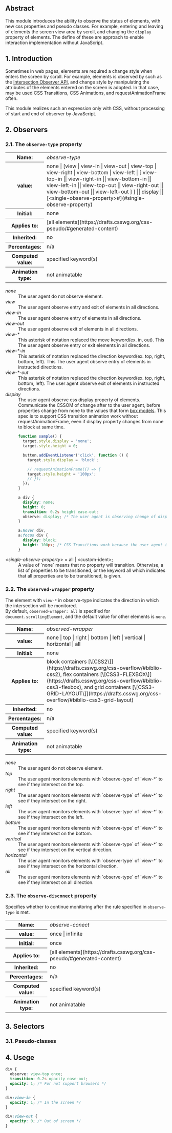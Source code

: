 
## Abstract

This module introduces the ability to observe the status of elements, with new css properties and pseudo classes. For example, entering and leaving of elements the screen view area by scroll, and changing the `display` property of elements. The define of these are approach to enable interaction implementation without JavaScript.

<Toc />

## 1. Introduction

Sometimes in web pages, elements are required a change style when enters the screen by scroll. For example, elements is observed by such as the [Intersection Observer API](https://w3c.github.io/IntersectionObserver/), and change style by manipulating the attributes of the elements entered on the screen is adopted. In that case, may be used CSS Transitions, CSS Animations, and requestAnimationFrame often.

This module realizes such an expression only with CSS, without processing of start and end of observer by JavaScript.

## 2. Observers

### 2.1. The `observe-type` property

<div className="propdef">
<table>
<tbody>
<tr>
<th>Name:</th>
<td><dfn>observe-type</dfn></td>
</tr>

<tr>
  <th>value:</th>
  <td>
    none | [view | view-in | view-out | view-top | view-right | view-bottom | view-left | [ view-top-in || view-right-in
    || view-bottom-in || view-left-in || view-top-out || view-right-out || view-bottom-out || view-left-out ] ] ||
    display || [&lt;single-observe-property>#](#single-observe-property)
  </td>
</tr>

<tr>
  <th>Initial:</th>
  <td>none</td>
</tr>

<tr>
  <th>Applies to:</th>
  <td>[all elements](https://drafts.csswg.org/css-pseudo/#generated-content)</td>
</tr>

<tr>
  <th>Inherited:</th>
  <td>no</td>
</tr>

<tr>
  <th>Percentages:</th>
  <td>n/a</td>
</tr>

<tr>
  <th>Computed value:</th>
  <td>specified keyword(s)</td>
</tr>

<tr>
<th>Animation type:</th>
<td>not animatable</td>
</tr>
</tbody>
</table>
</div>

<dl>
<dt><dfn>none</dfn></dt>
<dd>The user agent do not observe element.</dd>

<dt>
  <dfn>view</dfn>
</dt>
<dd>The user agent observe entry and exit of elements in all directions.</dd>

<dt>
  <dfn>view-in</dfn>
</dt>
<dd>The user agent observe entry of elements in all directions.</dd>

<dt>
  <dfn>view-out</dfn>
</dt>
<dd>The user agent observe exit of elements in all directions.</dd>

<dt>
  <dfn>view-*</dfn>
</dt>
<dd>
  This asterisk of notation replaced the move keyword(ex. in, out). This The user agent observe entry or exit elements
  in all directions.
</dd>

<dt>
  <dfn>view-*-in</dfn>
</dt>
<dd>
  This asterisk of notation replaced the direction keyword(ex. top, right, bottom, left). This The user agent observe
  entry of elements in instructed directions.
</dd>

<dt>
  <dfn>view-*-out</dfn>
</dt>
<dd>
  This asterisk of notation replaced the direction keyword(ex. top, right, bottom, left). The user agent observe exit of
  elements in instructed directions.
</dd>

<dt><dfn>display</dfn></dt>
<dd>The user agent observe css display property of elements. Communicate the CSSOM of change after  ​​to the user agent, before properties change from none to the values ​​that form <a href="https://www.w3.org/TR/CSS22/box.html">box models</a>. This spec is to support CSS transition animation work without requestAnimationFrame, even if display property changes from none to block at same time.</dd>
<dd className="example">

```javascript
function sample() {
  target.style.display = 'none';
  target.style.height = 0;

  button.addEventListener('click', function () {
    target.style.display = 'block';

    // requestAnimationFrame(() => {
    target.style.height = '100px';
    // });
  });
}
```

</dd>
<dd className="example">

```css
a div {
  display: none;
  height: 0;
  transition: 0.2s height ease-out;
  observe: display; /* The user agent is observing change of display property. */
}

a:hover div,
a:focus div {
  display: block;
  height: 100px; /* CSS Transitions work because the user agent is known that height of this element is 0. */
}
```

</dd>

<dt><dfn id="single-observe-property">&lt;single-observe-property></dfn> = all | &lt;custom-ident>;</dt>
<dd>
A value of `none` means that no property will transition. Otherwise, a list of properties to be transitioned, or the keyword all which indicates that all properties are to be transitioned, is given.
</dd>
</dl>


### 2.2. The `observed-wrapper` property

The element with `view-*` in observe-type indicates the direction in which the intersection will be monitored.<br/>
By default, `observed-wrapper: all` is specified for `document.scrollingElement`, and the default value for other elements is `none`.

<div className="propdef">
<table>
<tbody>
<tr>
<th>Name:</th>
<td><dfn>observed-wrapper</dfn></td>
</tr>

<tr>
  <th>value:</th>
  <td>none | top | right | bottom | left | vertical | horizontal | all</td>
</tr>

<tr>
  <th>Initial:</th>
  <td>none</td>
</tr>

<tr>
  <th>Applies to:</th>
  <td>block containers [\[CSS2\]](https://drafts.csswg.org/css-overflow/#biblio-css2), flex containers [\[CSS3-FLEXBOX\]](https://drafts.csswg.org/css-overflow/#biblio-css3-flexbox), and grid containers [\[CSS3-GRID-LAYOUT\]](https://drafts.csswg.org/css-overflow/#biblio-css3-grid-layout)</td>
</tr>

<tr>
  <th>Inherited:</th>
  <td>no</td>
</tr>

<tr>
  <th>Percentages:</th>
  <td>n/a</td>
</tr>

<tr>
  <th>Computed value:</th>
  <td>specified keyword(s)</td>
</tr>

<tr>
<th>Animation type:</th>
<td>not animatable</td>
</tr>
</tbody>
</table>
</div>



<dl>
<dt><dfn>none</dfn></dt>
<dd>The user agent do not observe element.</dd>

<dt>
  <dfn>top</dfn>
</dt>
<dd>The user agent monitors elements with `observe-type` of `view-*` to see if they intersect on the top.</dd>

<dt>
  <dfn>right</dfn>
</dt>
<dd>The user agent monitors elements with `observe-type` of `view-*` to see if they intersect on the right.</dd>

<dt>
  <dfn>left</dfn>
</dt>
<dd>The user agent monitors elements with `observe-type` of `view-*` to see if they intersect on the left.</dd>

<dt>
  <dfn>bottom</dfn>
</dt>
<dd>The user agent monitors elements with `observe-type` of `view-*` to see if they intersect on the bottom.</dd>

<dt>
  <dfn>vertical</dfn>
</dt>
<dd>The user agent monitors elements with `observe-type` of `view-*` to see if they intersect on the vertical direction.</dd>

<dt>
  <dfn>horizontal</dfn>
</dt>
<dd>The user agent monitors elements with `observe-type` of `view-*` to see if they intersect on the horizontal direction.</dd>

<dt>
  <dfn>all</dfn>
</dt>
<dd>The user agent monitors elements with `observe-type` of `view-*` to see if they intersect on all direction.</dd>
</dl>


### 2.3. The `observe-disconect` property

Specifies whether to continue monitoring after the rule specified in `observe-type` is met.

<div className="propdef">
<table>
<tbody>
<tr>
<th>Name:</th>
<td><dfn>observe-conect</dfn></td>
</tr>

<tr>
  <th>value:</th>
  <td>once | infinite</td>
</tr>

<tr>
  <th>Initial:</th>
  <td>once</td>
</tr>

<tr>
  <th>Applies to:</th>
  <td>[all elements](https://drafts.csswg.org/css-pseudo/#generated-content)</td>
</tr>

<tr>
  <th>Inherited:</th>
  <td>no</td>
</tr>

<tr>
  <th>Percentages:</th>
  <td>n/a</td>
</tr>

<tr>
  <th>Computed value:</th>
  <td>specified keyword(s)</td>
</tr>

<tr>
<th>Animation type:</th>
<td>not animatable</td>
</tr>
</tbody>
</table>
</div>

## 3. Selectors

### 3.1. Pseudo-classes

## 4. Usege

<div className="example">

```css
div {
  observe: view-top once;
  transition: 0.2s opacity ease-out;
  opacity: 1; /* For not support browsers */
}

div:view-in {
  opacity: 1; /* In the screen */
}

div:view-out {
  opacity: 0; /* Out of screen */
}
```

</div>
